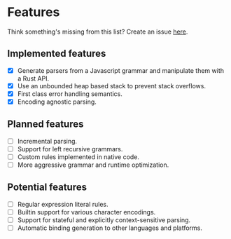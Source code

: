 # Features

Think something's missing from this list? Create an issue [here](https://github.com/LlewVallis/peg-pack/issues/new).

## Implemented features

- [x] Generate parsers from a Javascript grammar and manipulate them with a Rust API.
- [x] Use an unbounded heap based stack to prevent stack overflows.
- [x] First class error handling semantics.
- [x] Encoding agnostic parsing.

## Planned features

- [ ] Incremental parsing.
- [ ] Support for left recursive grammars.
- [ ] Custom rules implemented in native code.
- [ ] More aggressive grammar and runtime optimization.

## Potential features

- [ ] Regular expression literal rules.
- [ ] Builtin support for various character encodings.
- [ ] Support for stateful and explicitly context-sensitive parsing.
- [ ] Automatic binding generation to other languages and platforms.
